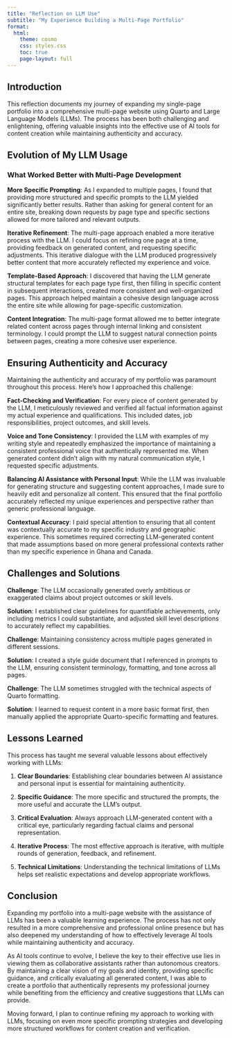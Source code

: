---
title: "Reflection on LLM Use"
subtitle: "My Experience Building a Multi-Page Portfolio"
format:
  html:
    theme: cosmo
    css: styles.css
    toc: true
    page-layout: full
---

## Introduction

This reflection documents my journey of expanding my single-page portfolio into a comprehensive multi-page website using Quarto and Large Language Models (LLMs). The process has been both challenging and enlightening, offering valuable insights into the effective use of AI tools for content creation while maintaining authenticity and accuracy.

## Evolution of My LLM Usage

### What Worked Better with Multi-Page Development

**More Specific Prompting**: As I expanded to multiple pages, I found that providing more structured and specific prompts to the LLM yielded significantly better results. Rather than asking for general content for an entire site, breaking down requests by page type and specific sections allowed for more tailored and relevant outputs.

**Iterative Refinement**: The multi-page approach enabled a more iterative process with the LLM. I could focus on refining one page at a time, providing feedback on generated content, and requesting specific adjustments. This iterative dialogue with the LLM produced progressively better content that more accurately reflected my experience and voice.

**Template-Based Approach**: I discovered that having the LLM generate structural templates for each page type first, then filling in specific content in subsequent interactions, created more consistent and well-organized pages. This approach helped maintain a cohesive design language across the entire site while allowing for page-specific customization.

**Content Integration**: The multi-page format allowed me to better integrate related content across pages through internal linking and consistent terminology. I could prompt the LLM to suggest natural connection points between pages, creating a more cohesive user experience.

## Ensuring Authenticity and Accuracy

Maintaining the authenticity and accuracy of my portfolio was paramount throughout this process. Here's how I approached this challenge:

**Fact-Checking and Verification**: For every piece of content generated by the LLM, I meticulously reviewed and verified all factual information against my actual experience and qualifications. This included dates, job responsibilities, project outcomes, and skill levels.

**Voice and Tone Consistency**: I provided the LLM with examples of my writing style and repeatedly emphasized the importance of maintaining a consistent professional voice that authentically represented me. When generated content didn't align with my natural communication style, I requested specific adjustments.

**Balancing AI Assistance with Personal Input**: While the LLM was invaluable for generating structure and suggesting content approaches, I made sure to heavily edit and personalize all content. This ensured that the final portfolio accurately reflected my unique experiences and perspective rather than generic professional language.

**Contextual Accuracy**: I paid special attention to ensuring that all content was contextually accurate to my specific industry and geographic experience. This sometimes required correcting LLM-generated content that made assumptions based on more general professional contexts rather than my specific experience in Ghana and Canada.

## Challenges and Solutions

**Challenge**: The LLM occasionally generated overly ambitious or exaggerated claims about project outcomes or skill levels.

**Solution**: I established clear guidelines for quantifiable achievements, only including metrics I could substantiate, and adjusted skill level descriptions to accurately reflect my capabilities.

**Challenge**: Maintaining consistency across multiple pages generated in different sessions.

**Solution**: I created a style guide document that I referenced in prompts to the LLM, ensuring consistent terminology, formatting, and tone across all pages.

**Challenge**: The LLM sometimes struggled with the technical aspects of Quarto formatting.

**Solution**: I learned to request content in a more basic format first, then manually applied the appropriate Quarto-specific formatting and features.

## Lessons Learned

This process has taught me several valuable lessons about effectively working with LLMs:

1. **Clear Boundaries**: Establishing clear boundaries between AI assistance and personal input is essential for maintaining authenticity.

2. **Specific Guidance**: The more specific and structured the prompts, the more useful and accurate the LLM's output.

3. **Critical Evaluation**: Always approach LLM-generated content with a critical eye, particularly regarding factual claims and personal representation.

4. **Iterative Process**: The most effective approach is iterative, with multiple rounds of generation, feedback, and refinement.

5. **Technical Limitations**: Understanding the technical limitations of LLMs helps set realistic expectations and develop appropriate workflows.

## Conclusion

Expanding my portfolio into a multi-page website with the assistance of LLMs has been a valuable learning experience. The process has not only resulted in a more comprehensive and professional online presence but has also deepened my understanding of how to effectively leverage AI tools while maintaining authenticity and accuracy.

As AI tools continue to evolve, I believe the key to their effective use lies in viewing them as collaborative assistants rather than autonomous creators. By maintaining a clear vision of my goals and identity, providing specific guidance, and critically evaluating all generated content, I was able to create a portfolio that authentically represents my professional journey while benefiting from the efficiency and creative suggestions that LLMs can provide.

Moving forward, I plan to continue refining my approach to working with LLMs, focusing on even more specific prompting strategies and developing more structured workflows for content creation and verification.
